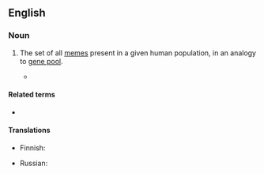 ==English==
{{wikipedia}}

===Noun===
{{en-noun|head=[[meme]] [[pool]]}}

# {{lb|en|philosophy}} The set of all [[memes]] present in a given human population, in an analogy to [[gene pool]].
#* {{quote-book|year=1976|author=Richard Dawkins|title=The Selfish Gene|passage=Just as genes propagate themselves in the gene pool by leaping from body to body via sperms or eggs, so memes propagate themselves in the '''meme pool''' by leaping from brain to brain via a process which, in the broad sense, can be called imitation.}}

====Related terms====
* {{l|en|gene pool}}

====Translations====
{{trans-top|philosophy: set of all memes in a given population}}
* Finnish: {{t|fi|meemipooli}}
{{trans-mid}}
* Russian: {{t|ru|мемофонд|m}}
{{trans-bottom}}